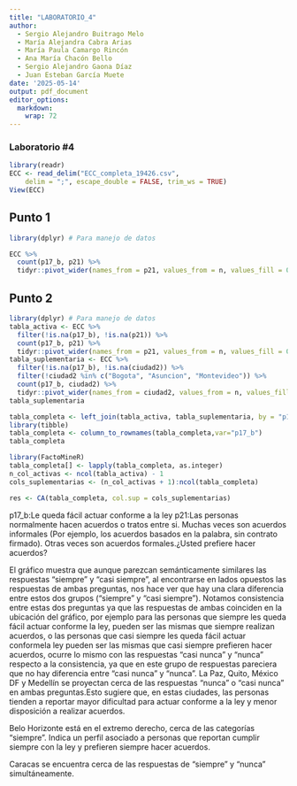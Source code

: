 ```yaml
---
title: "LABORATORIO_4"
author:
  - Sergio Alejandro Buitrago Melo
  - María Alejandra Cabra Arias
  - María Paula Camargo Rincón
  - Ana María Chacón Bello
  - Sergio Alejandro Gaona Díaz
  - Juan Esteban García Muete
date: '2025-05-14'
output: pdf_document
editor_options: 
  markdown: 
    wrap: 72
---
```


### **Laboratorio #4**

```r
library(readr)
ECC <- read_delim("ECC_completa_19426.csv", 
    delim = ";", escape_double = FALSE, trim_ws = TRUE)
View(ECC)
```

## Punto 1
```r
library(dplyr) # Para manejo de datos

ECC %>% 
  count(p17_b, p21) %>% 
  tidyr::pivot_wider(names_from = p21, values_from = n, values_fill = 0)
```

## Punto 2
```r
library(dplyr) # Para manejo de datos
tabla_activa <- ECC %>%
  filter(!is.na(p17_b), !is.na(p21)) %>%
  count(p17_b, p21) %>%
  tidyr::pivot_wider(names_from = p21, values_from = n, values_fill = 0)
tabla_suplementaria <- ECC %>%
  filter(!is.na(p17_b), !is.na(ciudad2)) %>%
  filter(!ciudad2 %in% c("Bogota", "Asuncion", "Montevideo")) %>%
  count(p17_b, ciudad2) %>%
  tidyr::pivot_wider(names_from = ciudad2, values_from = n, values_fill = 0)
tabla_suplementaria

```


```r
tabla_completa <- left_join(tabla_activa, tabla_suplementaria, by = "p17_b")
library(tibble)
tabla_completa <- column_to_rownames(tabla_completa,var="p17_b")
tabla_completa
```


```r
library(FactoMineR)
tabla_completa[] <- lapply(tabla_completa, as.integer)
n_col_activas <- ncol(tabla_activa) - 1
cols_suplementarias <- (n_col_activas + 1):ncol(tabla_completa)

res <- CA(tabla_completa, col.sup = cols_suplementarias)

```
p17_b:Le queda fácil actuar conforme a la ley
p21:Las personas normalmente hacen acuerdos o tratos entre si. Muchas veces son acuerdos informales (Por ejemplo, los acuerdos basados en la
 palabra, sin contrato firmado). Otras veces son acuerdos formales.¿Usted prefiere hacer acuerdos?

El gráfico muestra que aunque parezcan semánticamente similares las respuestas "siempre" y "casi siempre", al encontrarse en lados opuestos las respuestas de ambas preguntas, nos hace ver que hay una clara diferencia entre estos dos grupos ("siempre" y "casi siempre"). Notamos consistencia entre estas dos preguntas ya que las respuestas de ambas coinciden en la ubicación del gráfico, por ejemplo para las personas que siempre les queda fácil actuar conforme la ley, pueden ser las mismas que siempre realizan acuerdos, o las personas que casi siempre les queda fácil actuar conformela ley pueden ser las mismas que casi siempre prefieren hacer acuerdos, ocurre lo mismo con las respuestas "casi nunca" y "nunca" respecto a la consistencia, ya que en este grupo de respuestas pareciera que no hay diferencia entre "casi nunca" y "nunca".
La Paz, Quito, México DF y Medellín se proyectan cerca de las respuestas "nunca" o "casi nunca" en ambas preguntas.Esto sugiere que, en estas ciudades, las personas tienden a reportar mayor dificultad para actuar conforme a la ley y menor disposición a realizar acuerdos.

Belo Horizonte está en el extremo derecho, cerca de las categorías "siempre". Indica un perfil asociado a personas que reportan cumplir siempre con la ley y prefieren siempre hacer acuerdos.

Caracas se encuentra cerca de las respuestas de "siempre" y "nunca" simultáneamente.

```r

```



```r

```


```r

```
